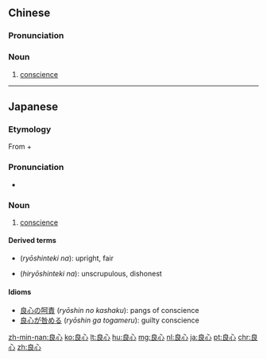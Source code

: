 ==Chinese==
{{zh-forms}}

===Pronunciation===
{{zh-pron
|m=liángxīn
|c=loeng4 sam1
|h=pfs=liòng-sîm
|mn=liâng-sim/liông-sim
|cat=n
}}

===Noun===
{{zh-noun}}

# [[conscience]]

----

==Japanese==
{{ja-kanjitab|りょう|しん|yomi=o}}

===Etymology===
From {{m|ja|良|sc=Jpan|tr=ryō||good}} + {{m|ja|心|sc=Jpan|tr=shin||heart}}

===Pronunciation===
* {{homophones|lang=ja|両親}}

===Noun===
{{ja-noun|りょうしん}}
# [[conscience]]

====Derived terms====
* {{l|ja|良心的な}} (''ryōshinteki na''): upright, fair
* {{l|ja|非良心的な}} (''hiryōshinteki na''): unscrupulous, dishonest

====Idioms====
* [[良心の呵責]] (''ryōshin no kashaku''): pangs of conscience
* [[良心が咎める]] (''ryōshin ga togameru''): guilty conscience

[[zh-min-nan:良心]]
[[ko:良心]]
[[lt:良心]]
[[hu:良心]]
[[mg:良心]]
[[nl:良心]]
[[ja:良心]]
[[pt:良心]]
[[chr:良心]]
[[zh:良心]]